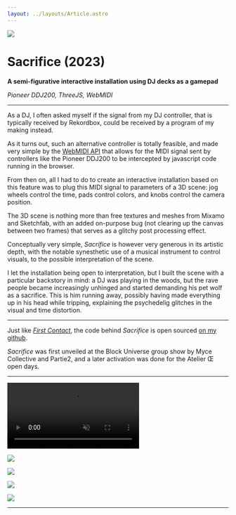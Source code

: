 ```yaml
---
layout: ../layouts/Article.astro
---
```



![](../media/sacrifice/cover.png)

# Sacrifice (2023)

**A semi-figurative interactive installation using DJ decks as a gamepad**

_Pioneer DDJ200, ThreeJS, WebMIDI_

---

As a DJ, I often asked myself if the signal from my DJ controller, that is typically received by Rekordbox, could be received by a program of my making instead.

As it turns out, such an alternative controller is totally feasible, and made very simple by the [WebMIDI API](https://developer.mozilla.org/en-US/docs/Web/API/Web_MIDI_API) that allows for the MIDI signal sent by controllers like the Pioneer DDJ200 to be intercepted by javascript code running in the browser.

From then on, all I had to do to create an interactive installation based on this feature was to plug this MIDI signal to parameters of a 3D scene: jog wheels control the time, pads control colors, and knobs control the camera position.

The 3D scene is nothing more than free textures and meshes from Mixamo and Sketchfab, with an added on-purpose bug (not clearing up the canvas between two frames) that serves as a glitchy post processing effect.

Conceptually very simple, _Sacrifice_ is however very generous in its artistic depth, with the notable synesthetic use of a musical instrument to control visuals, to the possible interpretation of the scene.

I let the installation being open to interpretation, but I built the scene with a particular backstory in mind: a DJ was playing in the woods, but the rave people became increasingly unhinged and started demanding his pet wolf as a sacrifice. This is him running away, possibly having made everything up in his head while tripping, explaining the psychedelig glitches in the visual and time distortion.

---

Just like [_First Contact_](/first-contact), the code behind _Sacrifice_ is open sourced [on my github](https://github.com/ninofiliu/sacrifice).

_Sacrifice_ was first unveiled at the Block Universe group show by Myce Collective and Partie2, and a later activation was done for the Atelier Œ open days.

---

<p>
  <video src={vidSrc} autoplay muted loop playsinline controls />
</p>

<SacrificeIgPost />

![](../media/sacrifice/IMG_9070.png)

![](../media/sacrifice/IMG_9068.png)

![](../media/sacrifice/IMG_9067.png)

![](../media/sacrifice/IMG_9069.png)

---
